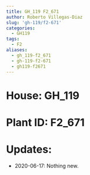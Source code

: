 ```yaml
---
title: GH_119 F2_671
author: Roberto Villegas-Diaz
slug: 'gh-119/f2-671'
categories:
  - GH119
tags:
  - F2
aliases:
  - gh_119-f2_671
  - gh-119-f2-671
  - gh119-f2671
---
```


# **House**: GH_119
# **Plant ID**: F2_671
# **Updates**: 
 - 2020-06-17: Nothing new.
